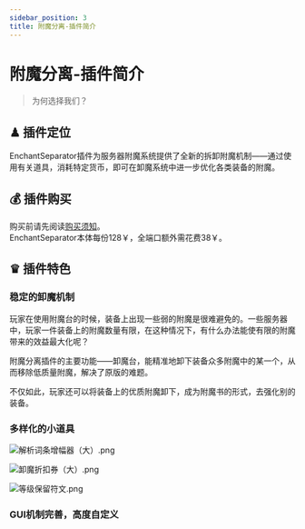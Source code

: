 ```yaml
---
sidebar_position: 3
title: 附魔分离-插件简介
---
```


# 附魔分离-插件简介
> 为何选择我们？

## ♟ 插件定位
EnchantSeparator插件为服务器附魔系统提供了全新的拆卸附魔机制——通过使用有关道具，消耗特定货币，即可在卸魔系统中进一步优化各类装备的附魔。
## 💰 插件购买
购买前请先阅读[购买须知](/summer/buy)。<br/>
EnchantSeparator本体每份128￥，全端口额外需花费38￥。
## ♛ 插件特色
### 稳定的卸魔机制
玩家在使用附魔台的时候，装备上出现一些弱的附魔是很难避免的。一些服务器中，玩家一件装备上的附魔数量有限，在这种情况下，有什么办法能使有限的附魔带来的效益最大化呢？

附魔分离插件的主要功能——卸魔台，能精准地卸下装备众多附魔中的某一个，从而移除低质量附魔，解决了原版的难题。

不仅如此，玩家还可以将装备上的优质附魔卸下，成为附魔书的形式，去强化别的装备。

### 多样化的小道具
![解析词条增幅器（大）.png](/enchant-separator/解析词条增幅器（大）.png)

![卸魔折扣券（大）.png](/enchant-separator/卸魔折扣券（大）.png)

![等级保留符文.png](/enchant-separator/等级保留符文.png)

### GUI机制完善，高度自定义